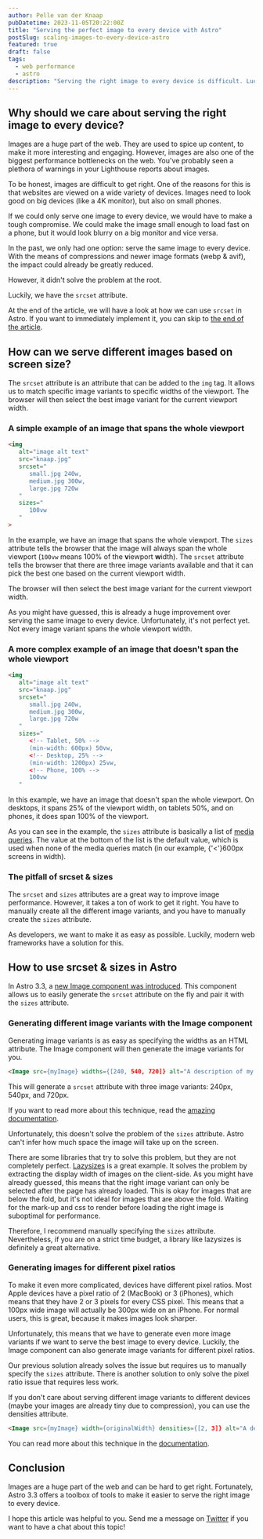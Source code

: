 ```yaml
---
author: Pelle van der Knaap
pubDatetime: 2023-11-05T20:22:00Z
title: "Serving the perfect image to every device with Astro"
postSlug: scaling-images-to-every-device-astro
featured: true
draft: false
tags:
  - web performance
  - astro
description: "Serving the right image to every device is difficult. Luckily, Astro 3.3 offers a toolbox of tools to make it easier."
---
```


## Why should we care about serving the right image to every device?
Images are a huge part of the web.
They are used to spice up content, to make it more interesting and engaging.
However, images are also one of the biggest performance bottlenecks on the web.
You've probably seen a plethora of warnings in your Lighthouse reports about images.

To be honest, images are difficult to get right.
One of the reasons for this is that websites are viewed on a wide variety of devices.
Images need to look good on big devices (like a 4K monitor), but also on small phones.

If we could only serve one image to every device, we would have to make a tough compromise.
We could make the image small enough to load fast on a phone, but it would look blurry on a big monitor and vice versa.

In the past, we only had one option: serve the same image to every device.
With the means of compressions and newer image formats (webp & avif), the impact could already be greatly reduced.

However, it didn't solve the problem at the root.

Luckily, we have the `srcset` attribute.

At the end of the article, we will have a look at how we can use `srcset` in Astro.
If you want to immediately implement it, you can skip to <a href="#how-to-use-srcset--sizes-in-astro">the end of the article</a>.

## How can we serve different images based on screen size?
The `srcset` attribute is an attribute that can be added to the `img` tag.
It allows us to match specific image variants to specific widths of the viewport.
The browser will then select the best image variant for the current viewport width.

### A simple example of an image that spans the whole viewport

```html
<img 
   alt="image alt text" 
   src="knaap.jpg" 
   srcset=" 
      small.jpg 240w, 
      medium.jpg 300w, 
      large.jpg 720w
   " 
   sizes=" 
      100vw 
   "
>
```

In the example, we have an image that spans the whole viewport.
The `sizes` attribute tells the browser that the image will always span the whole viewport (`100vw` means 100% of the **v**iewport **w**idth).
The `srcset` attribute tells the browser that there are three image variants available and that it can pick the best one based on the current viewport width.

The browser will then select the best image variant for the current viewport width.

As you might have guessed, this is already a huge improvement over serving the same image to every device.
Unfortunately, it's not perfect yet.
Not every image variant spans the whole viewport width.

### A more complex example of an image that doesn't span the whole viewport

```html
<img 
   alt="image alt text" 
   src="knaap.jpg" 
   srcset=" 
      small.jpg 240w, 
      medium.jpg 300w, 
      large.jpg 720w
   " 
   sizes=" 
      <!-- Tablet, 50% -->
      (min-width: 600px) 50vw, 
      <!-- Desktop, 25% -->
      (min-width: 1200px) 25vw,
      <!-- Phone, 100% -->
      100vw
   "
```

In this example, we have an image that doesn't span the whole viewport.
On desktops, it spans 25% of the viewport width, on tablets 50%, and on phones, it does span 100% of the viewport.

As you can see in the example, the `sizes` attribute is basically a list of [media queries](https://css-tricks.com/a-complete-guide-to-css-media-queries/).
The value at the bottom of the list is the default value, which is used when none of the media queries match (in our example, {'<'}600px screens in width).

### The pitfall of srcset & sizes
The `srcset` and `sizes` attributes are a great way to improve image performance.
However, it takes a ton of work to get it right.
You have to manually create all the different image variants, and you have to manually create the `sizes` attribute.

As developers, we want to make it as easy as possible.
Luckily, modern web frameworks have a solution for this.

## How to use srcset & sizes in Astro
In Astro 3.3, a [new Image component was introduced](https://astro.build/blog/astro-330/).
This component allows us to easily generate the `srcset` attribute on the fly and pair it with the `sizes` attribute.

### Generating different image variants with the Image component
Generating image variants is as easy as specifying the widths as an HTML attribute.
The Image component will then generate the image variants for you.

```html
<Image src={myImage} widths={[240, 540, 720]} alt="A description of my image." />
```

This will generate a `srcset` attribute with three image variants: 240px, 540px, and 720px.

If you want to read more about this technique, read the [amazing documentation](https://docs.astro.build/en/guides/images/#widths).

Unfortunately, this doesn't solve the problem of the `sizes` attribute.
Astro can't infer how much space the image will take up on the screen.

There are some libraries that try to solve this problem, but they are not completely perfect.
[Lazysizes](https://github.com/aFarkas/lazysizes) is a great example.
It solves the problem by extracting the display width of images on the client-side.
As you might have already guessed, this means that the right image variant can only be selected after the page has already loaded.
This is okay for images that are below the fold, but it's not ideal for images that are above the fold.
Waiting for the mark-up and css to render before loading the right image is suboptimal for performance.

Therefore, I recommend manually specifying the `sizes` attribute.
Nevertheless, if you are on a strict time budget, a library like lazysizes is definitely a great alternative.

### Generating images for different pixel ratios
To make it even more complicated, devices have different pixel ratios.
Most Apple devices have a pixel ratio of 2 (MacBook) or 3 (iPhones), which means that they have 2 or 3 pixels for every CSS pixel.
This means that a 100px wide image will actually be 300px wide on an iPhone.
For normal users, this is great, because it makes images look sharper.

Unfortunately, this means that we have to generate even more image variants if we want to serve the best image to every device.
Luckily, the Image component can also generate image variants for different pixel ratios.

Our previous solution already solves the issue but requires us to manually specify the `sizes` attribute.
There is another solution to only solve the pixel ratio issue that requires less work.

If you don't care about serving different image variants to different devices (maybe your images are already tiny due to compression), you can use the densities attribute.

```html
<Image src={myImage} width={originalWidth} densities={[2, 3]} alt="A description of my image." />
```

You can read more about this technique in the [documentation](https://docs.astro.build/en/guides/images/#densities).

## Conclusion
Images are a huge part of the web and can be hard to get right.
Fortunately, Astro 3.3 offers a toolbox of tools to make it easier to serve the right image to every device.

I hope this article was helpful to you. Send me a message on [Twitter](https://twitter.com/pellevdknaap) if you want to have a chat about this topic!
